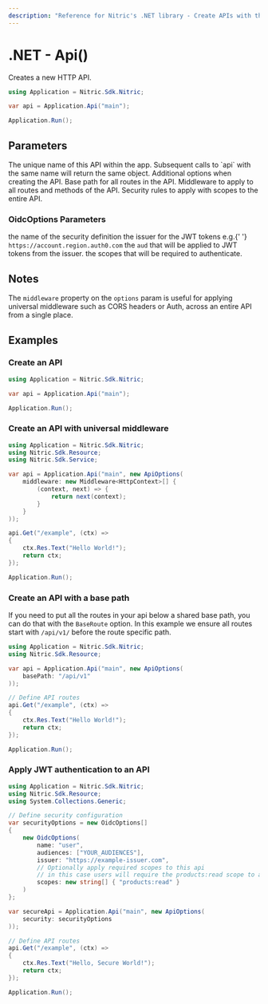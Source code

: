 ```yaml
---
description: "Reference for Nitric's .NET library - Create APIs with the Nitric C# SDK"
---
```


# .NET - Api()

Creates a new HTTP API.

```csharp
using Application = Nitric.Sdk.Nitric;

var api = Application.Api("main");

Application.Run();
```

## Parameters

<Properties>
  <Property name="name" required type="string">
    The unique name of this API within the app. Subsequent calls to `api` with
    the same name will return the same object.
  </Property>
  <Property name="options" type="object">
    Additional options when creating the API.
    <Properties nested>
      <Property name="basePath" type="string">
        Base path for all routes in the API.
      </Property>
      <Property
        name="middleware"
        type="Middleware<HttpContext>[] or Middleware<HttpContext>"
      >
        Middleware to apply to all routes and methods of the API.
      </Property>
      <Property name="security" type="OidcOptions[]">
        Security rules to apply with scopes to the entire API.
      </Property>
    </Properties>
  </Property>
</Properties>

### OidcOptions Parameters

<Properties>
  <Property name="name" required type="string">
    the name of the security definition
  </Property>
  <Property name="issuer" required type="string">
    the issuer for the JWT tokens e.g.{' '}
    <code>https://account.region.auth0.com</code>
  </Property>
  <Property name="audiences" required type="string[]">
    the <code>aud</code> that will be applied to JWT tokens from the issuer.
  </Property>
  <Property name="scopes" required type="string[]">
    the scopes that will be required to authenticate.
  </Property>
</Properties>

## Notes

The `middleware` property on the `options` param is useful for applying universal middleware such as CORS headers or Auth, across an entire API from a single place.

## Examples

### Create an API

```csharp
using Application = Nitric.Sdk.Nitric;

var api = Application.Api("main");

Application.Run();
```

### Create an API with universal middleware

```csharp
using Application = Nitric.Sdk.Nitric;
using Nitric.Sdk.Resource;
using Nitric.Sdk.Service;

var api = Application.Api("main", new ApiOptions(
    middleware: new Middleware<HttpContext>[] {
        (context, next) => {
            return next(context);
        }
    }
));

api.Get("/example", (ctx) =>
{
    ctx.Res.Text("Hello World!");
    return ctx;
});

Application.Run();
```

### Create an API with a base path

If you need to put all the routes in your api below a shared base path, you can do that with the `BaseRoute` option. In this example we ensure all routes start with `/api/v1/` before the route specific path.

```csharp
using Application = Nitric.Sdk.Nitric;
using Nitric.Sdk.Resource;

var api = Application.Api("main", new ApiOptions(
    basePath: "/api/v1"
));

// Define API routes
api.Get("/example", (ctx) =>
{
    ctx.Res.Text("Hello World!");
    return ctx;
});

Application.Run();
```

### Apply JWT authentication to an API

```csharp
using Application = Nitric.Sdk.Nitric;
using Nitric.Sdk.Resource;
using System.Collections.Generic;

// Define security configuration
var securityOptions = new OidcOptions[]
{
    new OidcOptions(
        name: "user",
        audiences: ["YOUR_AUDIENCES"],
        issuer: "https://example-issuer.com",
        // Optionally apply required scopes to this api
        // in this case users will require the products:read scope to access the API
        scopes: new string[] { "products:read" }
    )
};

var secureApi = Application.Api("main", new ApiOptions(
    security: securityOptions
));

// Define API routes
api.Get("/example", (ctx) =>
{
    ctx.Res.Text("Hello, Secure World!");
    return ctx;
});

Application.Run();
```
